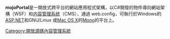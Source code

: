 {{Orphan|time=2016-12-17T12:35:31+00:00}}

{{unreferenced|time=2009-07-10T03:19:49+00:00}}
{{Infobox Software | name = mojoPortal
| logo = 
| screenshot = 
| caption = 
| developer = Joe Audette
| released = {{Start date|2004}}
| latest_release_version = 2.3.0.8
| latest_release_date = {{release date and age|2009|06|17}}
| operating_system = [[Cross-platform|Cross-platform]]
| platform = [[ASP.NET|ASP.NET]], [[Mono_(software)|Mono]]
| genre = [[Content_management_systems|Content management systems]]
| programming language = [[C_Sharp_(programming_language)|C#]]
| license = [[Common_Public_License|CPL]]
| website = http://www.mojoportal.com/
| status = Active
}}
'''mojoPortal'''是一開放式跨平台的網站應用程式架構，以C#開發的物件導向網站架構（WSF）和[[内容管理系统|内容管理系统]]（CMS），通過 web.config，可執行於Windows的[[ASP.NET|ASP.NET]]和GNU/Linux 或[[Mac_OS_X|Mac OS X]]的[[Mono|Mono]]的平台上。

[[Category:開放源碼內容管理系統|Category:開放源碼內容管理系統]]